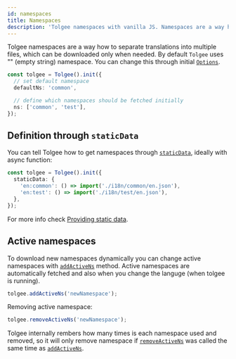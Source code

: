 ```yaml
---
id: namespaces
title: Namespaces
description: 'Tolgee namespaces with vanilla JS. Namespaces are a way how to separate translations into multiple files, which can be downloaded only when needed.'
---
```


Tolgee namespaces are a way how to separate translations into multiple files, which can be downloaded only when needed. By default `Tolgee` uses "" (empty string) namespace. You can change this through initial [`Options`](./api/core_package/options).

```ts
const tolgee = Tolgee().init({
  // set default namespace
  defaultNs: 'common',

  // define which namespaces should be fetched initially
  ns: ['common', 'test'],
});
```

## Definition through `staticData`

You can tell Tolgee how to get namespaces through [`staticData`](./api/core_package/options#staticdata), ideally with async function:

```ts
const tolgee = Tolgee().init({
  staticData: {
    'en:common': () => import('./i18n/common/en.json'),
    'en:test': () => import('./i18n/test/en.json'),
  },
});
```

For more info check [Providing static data](./providing-static-data).

## Active namespaces

To download new namespaces dynamically you can change active namespaces with [`addActiveNs`](./api/core_package/tolgee.mdx#addactivens) method. Active namespaces are automatically fetched and also when you change the languge (when tolgee is running).

```ts
tolgee.addActiveNs('newNamespace');
```

Removing active namespace:

```ts
tolgee.removeActiveNs('newNamespace');
```

Tolgee internally rembers how many times is each namespace used and removed, so it will only remove namespace if [`removeActiveNs`](./api/core_package/tolgee.mdx#removeactivens) was called the same time as [`addActiveNs`](./api/core_package/tolgee.mdx#addactivens).
